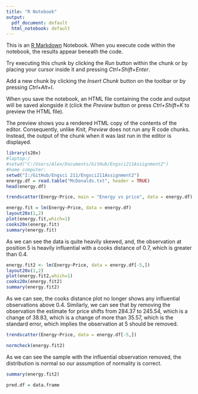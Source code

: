 ```yaml
---
title: "R Notebook"
output:
  pdf_document: default
  html_notebook: default
---
```


This is an [R Markdown](http://rmarkdown.rstudio.com) Notebook. When you execute code within the notebook, the results appear beneath the code. 

Try executing this chunk by clicking the *Run* button within the chunk or by placing your cursor inside it and pressing *Ctrl+Shift+Enter*. 

Add a new chunk by clicking the *Insert Chunk* button on the toolbar or by pressing *Ctrl+Alt+I*.

When you save the notebook, an HTML file containing the code and output will be saved alongside it (click the *Preview* button or press *Ctrl+Shift+K* to preview the HTML file).

The preview shows you a rendered HTML copy of the contents of the editor. Consequently, unlike *Knit*, *Preview* does not run any R code chunks. Instead, the output of the chunk when it was last run in the editor is displayed.

```r
library(s20x)
#laptop:/
#setwd("C:/Users/Alex/Documents/GitHub/Engsci211Assignment2")
#home computer:
setwd("I:/GitHub/Engsci 211/Engsci211Assignment2")
energy.df = read.table("McDonalds.txt", header = TRUE)
head(energy.df)
```

```r
trendscatter(Energy~Price, main = "Energy vs price", data = energy.df)
```

```r
energy.fit = lm(Energy~Price, data = energy.df)
layout20x(1,2)
plot(energy.fit,which=1)
cooks20x(energy.fit)
summary(energy.fit)
```
As we can see the data is quite heavily skewed, and, the observation at position 5 is heavily influential with a cooks distance of 0.7, which is greater than 0.4.
```r
energy.fit2 <- lm(Energy~Price, data = energy.df[-5,])
layout20x(1,2)
plot(energy.fit2,which=1)
cooks20x(energy.fit2)
summary(energy.fit2)
```
As we can see, the cooks distance plot no longer shows any influential observations above 0.4. Similarly, we can see that by removing the observation the estimate for price shifts from 284.37 to 245.54, which is a change of 38.83, which is a change of more than 35.57, which is the standard error, which implies the observation at 5  should be removed.
```r
trendscatter(Energy~Price, data = energy.df[-5,])
```

```r
normcheck(energy.fit2)
```
As we can see the sample with the influential observation removed, the distribution is normal so our assumption of normality is correct.
```r
summary(energy.fit2)
```

```r
pred.df = data.frame
```

